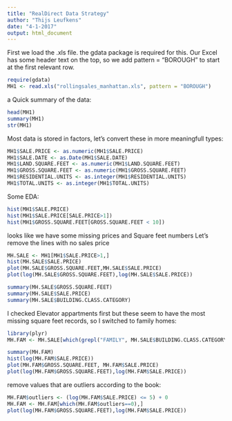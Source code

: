 ```yaml
---
title: "RealDirect Data Strategy"
author: "Thijs Leufkens"
date: "4-1-2017"
output: html_document
---
```


First we load the .xls file.
the gdata package is required for this.
Our Excel has some header text on the top, so we add pattern = "BOROUGH" to start at the first relevant row.

```r
require(gdata)
MH1 <- read.xls("rollingsales_manhattan.xls", pattern = "BOROUGH")
```

a Quick summary of the data:

```r
head(MH1)
summary(MH1)
str(MH1)
```

Most data is stored in factors, let's convert these in more meaningfull types:

```r
MH1$SALE.PRICE <- as.numeric(MH1$SALE.PRICE)
MH1$SALE.DATE <- as.Date(MH1$SALE.DATE)
MH1$LAND.SQUARE.FEET <- as.numeric(MH1$LAND.SQUARE.FEET)
MH1$GROSS.SQUARE.FEET <- as.numeric(MH1$GROSS.SQUARE.FEET)
MH1$RESIDENTIAL.UNITS <- as.integer(MH1$RESIDENTIAL.UNITS)
MH1$TOTAL.UNITS <- as.integer(MH1$TOTAL.UNITS)
```

Some EDA:

```r
hist(MH1$SALE.PRICE)
hist(MH1$SALE.PRICE[SALE.PRICE>1])
hist(MH1$GROSS.SQUARE.FEET[GROSS.SQUARE.FEET < 10])
```

looks like we have some missing prices and Square feet numbers
Let's remove the lines with no sales price
```r
MH.SALE <- MH1[MH1$SALE.PRICE>1,]
hist(MH.SALE$SALE.PRICE)
plot(MH.SALE$GROSS.SQUARE.FEET,MH.SALE$SALE.PRICE)
plot(log(MH.SALE$GROSS.SQUARE.FEET),log(MH.SALE$SALE.PRICE))
```

```r
summary(MH.SALE$GROSS.SQUARE.FEET)
summary(MH.SALE$SALE.PRICE)
summary(MH.SALE$BUILDING.CLASS.CATEGORY)
```

I checked Elevator appartments first but these seem to have the most missing square feet records, so I switched to family homes:

```r
library(plyr)
MH.FAM <- MH.SALE[which(grepl("FAMILY", MH.SALE$BUILDING.CLASS.CATEGORY)),]

summary(MH.FAM)
hist(log(MH.FAM$SALE.PRICE))
plot(MH.FAM$GROSS.SQUARE.FEET, MH.FAM$SALE.PRICE)
plot(log(MH.FAM$GROSS.SQUARE.FEET),log(MH.FAM$SALE.PRICE))
```

remove values that are outliers according to the book:

```r
MH.FAM$outliers <- (log(MH.FAM$SALE.PRICE) <= 5) + 0
MH.FAM <- MH.FAM[which(MH.FAM$outliers==0),]
plot(log(MH.FAM$GROSS.SQUARE.FEET),log(MH.FAM$SALE.PRICE))
```